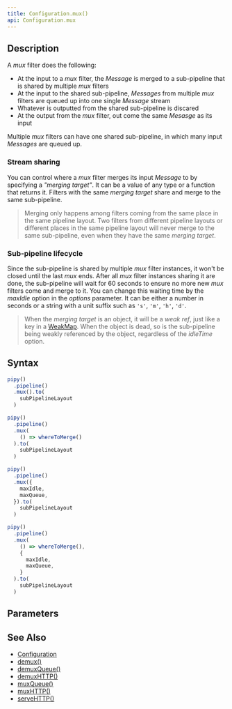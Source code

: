 ```yaml
---
title: Configuration.mux()
api: Configuration.mux
---
```


## Description

<Summary/>

<FilterDiagram
  name="mux"
  input="Message"
  output="Message"
  subInput="Message"
  subType="mux"
/>

A _mux_ filter does the following:

- At the input to a _mux_ filter, the _Message_ is merged to a sub-pipeline that is shared by multiple _mux_ filters
- At the input to the shared sub-pipeline, _Messages_ from multiple _mux_ filters are queued up into one single _Message_ stream
- Whatever is outputted from the shared sub-pipeline is discared
- At the output from the _mux_ filter, out come the same _Mesasge_ as its input

Multiple _mux_ filters can have one shared sub-pipeline, in which many input _Messages_ are queued up.

### Stream sharing

You can control where a _mux_ filter merges its input _Message_ to by specifying a _"merging target"_. It can be a value of any type or a function that returns it. Filters with the same _merging target_ share and merge to the same sub-pipeline.

> Merging only happens among filters coming from the same place in the same pipeline layout. Two filters from different pipeline layouts or different places in the same pipeline layout will never merge to the same sub-pipeline, even when they have the same _merging target_.

### Sub-pipeline lifecycle

Since the sub-pipeline is shared by multiple _mux_ filter instances, it won't be closed until the last _mux_ ends. After all _mux_ filter instances sharing it are done, the sub-pipeline will wait for 60 seconds to ensure no more new _mux_ filters come and merge to it. You can change this waiting time by the _maxIdle_ option in the _options_ parameter. It can be either a number in seconds or a string with a unit suffix such as `'s'`, `'m'`, `'h'`, `'d'`.

> When the _merging target_ is an object, it will be a _weak ref_, just like a key in a [WeakMap](https://developer.mozilla.org/docs/Web/JavaScript/Guide/Keyed_collections#weakmap_object). When the object is dead, so is the sub-pipeline being weakly referenced by the object, regardless of the _idleTime_ option.

## Syntax

``` js
pipy()
  .pipeline()
  .mux().to(
    subPipelineLayout
  )

pipy()
  .pipeline()
  .mux(
    () => whereToMerge()
  ).to(
    subPipelineLayout
  )

pipy()
  .pipeline()
  .mux({
    maxIdle,
    maxQueue,
  }).to(
    subPipelineLayout
  )

pipy()
  .pipeline()
  .mux(
    () => whereToMerge(),
    {
      maxIdle,
      maxQueue,
    }
  ).to(
    subPipelineLayout
  )
```

## Parameters

<Parameters/>

## See Also

* [Configuration](/reference/api/Configuration)
* [demux()](/reference/api/Configuration/demux)
* [demuxQueue()](/reference/api/Configuration/demuxQueue)
* [demuxHTTP()](/reference/api/Configuration/demuxHTTP)
* [muxQueue()](/reference/api/Configuration/muxQueue)
* [muxHTTP()](/reference/api/Configuration/muxHTTP)
* [serveHTTP()](/reference/api/Configuration/serveHTTP)
